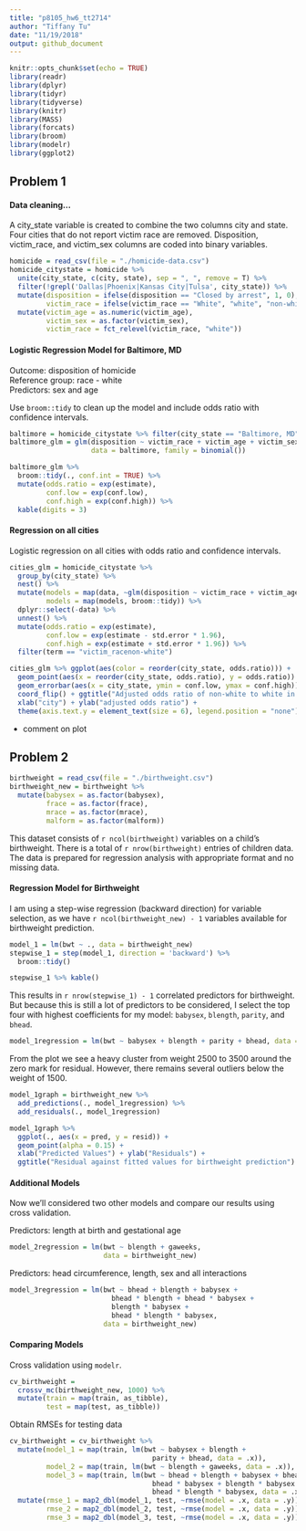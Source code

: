 ```yaml
---
title: "p8105_hw6_tt2714"
author: "Tiffany Tu"
date: "11/19/2018"
output: github_document
---
```


```r
knitr::opts_chunk$set(echo = TRUE)
library(readr)
library(dplyr)
library(tidyr)
library(tidyverse)
library(knitr)
library(MASS)
library(forcats)
library(broom)
library(modelr)
library(ggplot2)
```

## Problem 1
#### Data cleaning...
A city_state variable is created to combine the two columns city and state. Four cities that do not report victim race are removed. Disposition, victim_race, and victim_sex columns are coded into binary variables.      
```r
homicide = read_csv(file = "./homicide-data.csv") 
homicide_citystate = homicide %>% 
  unite(city_state, c(city, state), sep = ", ", remove = T) %>% 
  filter(!grepl('Dallas|Phoenix|Kansas City|Tulsa', city_state)) %>% 
  mutate(disposition = ifelse(disposition == "Closed by arrest", 1, 0),
         victim_race = ifelse(victim_race == "White", "white", "non-white")) %>% 
  mutate(victim_age = as.numeric(victim_age), 
         victim_sex = as.factor(victim_sex),
         victim_race = fct_relevel(victim_race, "white")) 
```

#### Logistic Regression Model for Baltimore, MD 
Outcome: disposition of homicide    
Reference group: race - white        
Predictors: sex and age    

Use `broom::tidy` to clean up the model and include odds ratio with confidence intervals. 
```r
baltimore = homicide_citystate %>% filter(city_state == "Baltimore, MD")
baltimore_glm = glm(disposition ~ victim_race + victim_age + victim_sex, 
                    data = baltimore, family = binomial())

baltimore_glm %>% 
  broom::tidy(., conf.int = TRUE) %>% 
  mutate(odds.ratio = exp(estimate),
         conf.low = exp(conf.low),
         conf.high = exp(conf.high)) %>% 
  kable(digits = 3)
```

#### Regression on all cities
Logistic regression on all cities with odds ratio and confidence intervals.
```r
cities_glm = homicide_citystate %>% 
  group_by(city_state) %>% 
  nest() %>% 
  mutate(models = map(data, ~glm(disposition ~ victim_race + victim_age + victim_sex, data = .x)),
         models = map(models, broom::tidy)) %>% 
  dplyr::select(-data) %>% 
  unnest() %>% 
  mutate(odds.ratio = exp(estimate),
         conf.low = exp(estimate - std.error * 1.96),
         conf.high = exp(estimate + std.error * 1.96)) %>% 
  filter(term == "victim_racenon-white")
```

```r
cities_glm %>% ggplot(aes(color = reorder(city_state, odds.ratio))) +
  geom_point(aes(x = reorder(city_state, odds.ratio), y = odds.ratio)) +
  geom_errorbar(aes(x = city_state, ymin = conf.low, ymax = conf.high)) +
  coord_flip() + ggtitle("Adjusted odds ratio of non-white to white in each city") +
  xlab("city") + ylab("adjusted odds ratio") + 
  theme(axis.text.y = element_text(size = 6), legend.position = "none") 
```
* comment on plot   

## Problem 2
```r
birthweight = read_csv(file = "./birthweight.csv")
birthweight_new = birthweight %>% 
  mutate(babysex = as.factor(babysex),
         frace = as.factor(frace),
         mrace = as.factor(mrace),
         malform = as.factor(malform))
```
This dataset consists of `r ncol(birthweight)` variables on a child's birthweight. There is a total of `r nrow(birthweight)` entries of children data. The data is prepared for regression analysis with appropriate format and no missing data. 

#### Regression Model for Birthweight
I am using a step-wise regression (backward direction) for variable selection, as we have `r ncol(birthweight_new) - 1` variables available for birthweight prediction. 
```r
model_1 = lm(bwt ~ ., data = birthweight_new)
stepwise_1 = step(model_1, direction = 'backward') %>% 
  broom::tidy()
```

```r
stepwise_1 %>% kable()
```

This results in `r nrow(stepwise_1) - 1` correlated predictors for birthweight. But because this is still a lot of predictors to be considered, I select the top four with highest coefficients for my model: `babysex`, `blength`, `parity`, and `bhead`.

```r
model_1regression = lm(bwt ~ babysex + blength + parity + bhead, data = birthweight_new)
```

From the plot we see a heavy cluster from weight 2500 to 3500 around the zero mark for residual. However, there remains several outliers below the weight of 1500. 
```r
model_1graph = birthweight_new %>% 
  add_predictions(., model_1regression) %>% 
  add_residuals(., model_1regression) 

model_1graph %>% 
  ggplot(., aes(x = pred, y = resid)) +
  geom_point(alpha = 0.15) +
  xlab("Predicted Values") + ylab("Residuals") + 
  ggtitle("Residual against fitted values for birthweight prediction")
```

#### Additional Models
Now we'll considered two other models and compare our results using cross validation. 
   
Predictors: length at birth and gestational age
```r
model_2regression = lm(bwt ~ blength + gaweeks, 
                       data = birthweight_new)
```
Predictors: head circumference, length, sex and all interactions
```r
model_3regression = lm(bwt ~ bhead + blength + babysex + 
                         bhead * blength + bhead * babysex + 
                         blength * babysex + 
                         bhead * blength * babysex, 
                       data = birthweight_new)
```

#### Comparing Models
Cross validation using `modelr`. 
```r
cv_birthweight = 
  crossv_mc(birthweight_new, 1000) %>% 
  mutate(train = map(train, as_tibble),
         test = map(test, as_tibble))
```

Obtain RMSEs for testing data
```r
cv_birthweight = cv_birthweight %>% 
  mutate(model_1 = map(train, lm(bwt ~ babysex + blength + 
                                   parity + bhead, data = .x)), 
         model_2 = map(train, lm(bwt ~ blength + gaweeks, data = .x)),
         model_3 = map(train, lm(bwt ~ bhead + blength + babysex + bhead * blength + 
                                   bhead * babysex + blength * babysex + 
                                   bhead * blength * babysex, data = .x))) %>% 
  mutate(rmse_1 = map2_dbl(model_1, test, ~rmse(model = .x, data = .y)), 
         rmse_2 = map2_dbl(model_2, test, ~rmse(model = .x, data = .y)),
         rmse_3 = map2_dbl(model_3, test, ~rmse(model = .x, data = .y)))
```

